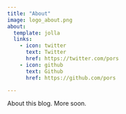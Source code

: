 ```yaml
---
title: "About"
image: logo_about.png
about:
  template: jolla
  links:
    - icon: twitter
      text: Twitter
      href: https://twitter.com/pors
    - icon: github
      text: Github
      href: https://github.com/pors

---
```


About this blog. More soon.
